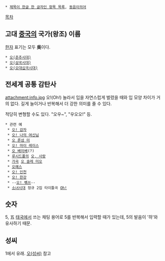  * [[제목이 한글 한 글자인 항목 목록]], [[동음이의어]]

[[목차]]

== 고대 [[중국]]의 국가(왕조) 이름 ==
[[한자]] 표기는 모두 '''吳'''이다.
 * [[오(춘추시대)]]
 * [[오(삼국시대)]]
 * [[오(오대십국시대)]]

== 전세계 공통 감탄사 ==
attachment:info.jpg
오!(Oh!)
놀라서 입을 자연스럽게 벌렸을 때와 입 모양 차이가 거의 없다.
길게 늘이거나 반복해서 더 강한 의미를 줄 수 있다.

적당히 변형할 수도 있다. "오우~", "우오오!" 등.

 * 관련 예
  * [[오! 감자]]
  * [[오! 나의 여신님]]
  * [[오 론섬 미]]
  * [[오! 마이 레이스]]
  * [[오 베이베]](?)
  * [[루시드폴]]의 [[오, 사랑]]
  * [[가곡]] [[오 솔레 미오]]
  * [[오예스]]
  * [[오! 인천]]
  * [[오! 한강]]
  * --[[C'ex|오! 쎾쓰]]--
  * [[소녀시대]] 정규 2집 타이틀곡 [[Oh!]]

== 숫자 ==
5, 五
[[태국]]에서 쓰는 채팅 용어로 5를 반복해서 입력할 때가 있는데, 5의 발음이 '하'와 유사하기 때문. 

== 성씨 ==
1에서 유래. [[오(성씨)]] 참고
